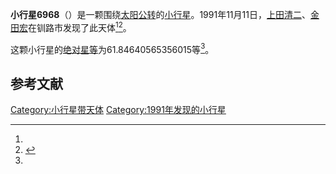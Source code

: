 {{Infobox planet
| bgcolour = #FFFFC0
| name = 6968
| symbol = 
| image = 
| caption = 
| discovery = yes
| discovery_ref = 
| discoverer = [[上田清二|上田清二]]、[[金田宏|金田宏]]
| discovery_site = [[钏路市|钏路市]] 
| discovered = 1991年11月11日
| designations = yes
| mp_name = 
| named_after = 
| alt_names = 1991 VX3/ 1976 HC1
| mp_category = [[主带小行星|主带小行星]]
| orbit_ref = <ref name="a">[http://ssd.jpl.nasa.gov/sbdb.cgi?sstr=6968 6968] {{Wayback|url=http://ssd.jpl.nasa.gov/sbdb.cgi?sstr=6968 |date=20200820185318 }}，小行星數據庫瀏覽器（JPL Small-Body Database Browser）－[[美国国家航空航天局|美国国家航空航天局]]喷气推进实验室</ref>
| epoch = 2456400.5 (2013年4月18日更新)
| aphelion = {{convert|2.422418959805308|AU|km|3|abbr=on|lk=out}}
| perihelion = {{convert|2.077894679061749|AU|km|3|abbr=on}}
| semimajor = {{convert|2.250156819433529|AU|km|3|abbr=on}}
| eccentricity = 0.076555616
| period = 1232.870913 [[日|日]]<br />3.38[[儒略年|儒略年]]
| avg_speed = 
| inclination = 1.839054571076482
| asc_node = 53.30403063628412
| mean_anomaly = 
| arg_peri = 61.84640565356015
| satellites = 
| physical_characteristics = yes
| dimensions = 
| mass = 
| density = 
| surface_grav = 
| escape_velocity = 
| sidereal_day = 
| axial_tilt = 
| pole_ecliptic_lat = 
| pole_ecliptic_lon = 
| albedo = 
| temperatures= 
| temp_name1 = 
| mean_temp_1 = 
| max_temp_1 = 
| temp_name2 = 
| max_temp_2 = 
| spectral_type = 
| abs_magnitude = 61.84640565356015
}}

'''小行星6968'''（{{lang-en|6968}}）是一颗围绕[[太阳|太阳]][[公转|公转]]的[[小行星|小行星]]。1991年11月11日，[[上田清二|上田清二]]、[[金田宏|金田宏]]在钏路市发现了此天体<ref name="a" /><ref>{{cite news|title=小行星列表|url=http://cfa-www.harvard.edu/iau/lists/NumberedMPs.txt|accessdate=2013-07-08|newspaper=哈佛大学|archive-date=2008-05-17|archive-url=https://web.archive.org/web/20080517010638/http://cfa-www.harvard.edu/iau/lists/NumberedMPs.txt|dead-url=no}}</ref>。

这颗小行星的[[绝对星等|绝对星等]]为61.84640565356015等<ref name="a" />。

==参考文献==
{{reflist}}
{{Minor Planet Number|[[小行星6967|小行星6967]]|[[小行星6969|小行星6969]]}}

{{小天体}}

[[Category:小行星带天体|Category:小行星带天体]]
[[Category:1991年发现的小行星|Category:1991年发现的小行星]]

{{asteroid-stub}}